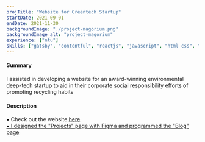 ```yaml
---
projTitle: "Website for Greentech Startup"
startDate: 2021-09-01
endDate: 2021-11-30
backgroundImage: "./project-magorium.png"
backgroundImage_alt: "project-magorium"
experience: ["ntu"]
skills: ["gatsby", "contentful", "reactjs", "javascript", "html css", "figma"]
---
```


<h4>Summary</h4>
I assisted in developing a website for an award-winning environmental deep-tech startup
to aid in their corporate social responsibility efforts of promoting recycling habits

<h4>Description</h4>
▪ Check out the website <a href="https://master--elated-ride-639e34.netlify.app/projects">here</> </br>
▪ I designed the "Projects" page with Figma and programmed the "Blog" page
